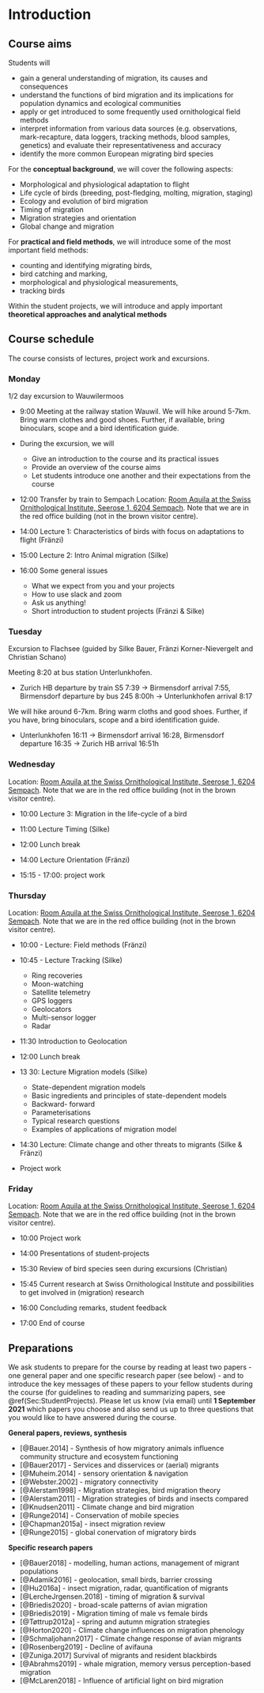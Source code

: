 # Introduction

## Course aims

Students will

* gain a general understanding of migration, its causes and consequences
* understand the functions of bird migration and its implications for population dynamics and ecological communities
* apply or get introduced to some frequently used ornithological field methods 
* interpret information from various data sources (e.g. observations, mark-recapture, data loggers, tracking methods, blood samples, genetics) and evaluate their representativeness and accuracy
* identify the more common European migrating bird species


For the **conceptual background**, we will cover the following aspects:

* Morphological and physiological adaptation to flight 
* Life cycle of birds (breeding, post-fledging, molting, migration, staging)
* Ecology and evolution of bird migration
* Timing of migration
* Migration strategies and orientation
* Global change and migration


For **practical and field methods**, we will introduce some of the most important field methods: 

* counting and identifying migrating birds, 
* bird catching and marking, 
* morphological and physiological measurements,
* tracking birds

  
Within the student projects, we will introduce and apply important **theoretical approaches and analytical methods**


## Course schedule

The course consists of lectures, project work and excursions.

### Monday

1/2 day excursion to Wauwilermoos

* 9:00 Meeting at the railway station Wauwil. We will hike around 5-7km. Bring warm clothes and good shoes. Further, if available, bring binoculars, scope and a bird identification guide.   


* During the excursion, we will 
   + Give an introduction to the course and its practical issues
   + Provide an overview of the course aims
   + Let students introduce one another and their expectations from the course


* 12:00 Transfer by train to Sempach
Location: [Room Aquila at the Swiss Ornithological Institute, Seerose 1, 6204 Sempach](https://www.vogelwarte.ch/de/besuch/anreise). Note that we are in the red office building (not in the brown visitor centre).  

* 14:00 Lecture 1: Characteristics of birds with focus on adaptations to flight (Fränzi)

* 15:00 Lecture 2: Intro Animal migration (Silke)

* 16:00 Some general issues
  + What we expect from you and your projects
  + How to use slack and zoom
  + Ask us anything!
  + Short introduction to student projects (Fränzi & Silke)
  

### Tuesday

Excursion to Flachsee (guided by Silke Bauer, Fränzi Korner-Nievergelt and Christian Schano)

Meeting 8:20 at bus station Unterlunkhofen. 

* Zurich HB departure by train S5 7:39 -> Birmensdorf arrival 7:55, Birmensdorf departure by bus 245 8:00h -> Unterlunkhofen arrival 8:17

We will hike around 6-7km. Bring warm cloths and good shoes. Further, if you have, bring binoculars, scope and a bird identification guide.

* Unterlunkhofen 16:11 -> Birmensdorf arrival 16:28, Birmensdorf departure 16:35 -> Zurich HB arrival 16:51h



### Wednesday
Location: [Room Aquila at the Swiss Ornithological Institute, Seerose 1, 6204 Sempach](https://www.vogelwarte.ch/de/besuch/anreise). Note that we are in the red office building (not in the brown visitor centre). 

* 10:00 Lecture 3: Migration in the life-cycle of a bird

* 11:00 Lecture Timing (Silke)

* 12:00 Lunch break

* 14:00 Lecture Orientation (Fränzi)

* 15:15 - 17:00: project work



### Thursday
Location: [Room Aquila at the Swiss Ornithological Institute, Seerose 1, 6204 Sempach](https://www.vogelwarte.ch/de/besuch/anreise). Note that we are in the red office building (not in the brown visitor centre). 

 * 10:00 - Lecture: Field methods (Fränzi)
 
 * 10:45 - Lecture Tracking (Silke)
   + Ring recoveries
   + Moon-watching
   + Satellite telemetry
   + GPS loggers
   + Geolocators
   + Multi-sensor logger
   + Radar

* 11:30 Introduction to Geolocation 
 
* 12:00 Lunch break

* 13 30: Lecture Migration models (Silke)
  + State-dependent migration models
   -	Basic ingredients and principles of state-dependent models
   -	Backward- forward 
   -	Parameterisations
   -	Typical research questions
   -	Examples of applications of migration model


 * 14:30 Lecture: Climate change and other threats to migrants (Silke & Fränzi)

 * Project work


### Friday

Location: [Room Aquila at the Swiss Ornithological Institute, Seerose 1, 6204 Sempach](https://www.vogelwarte.ch/de/besuch/anreise). Note that we are in the red office building (not in the brown visitor centre).

 * 10:00 Project work 
 
 * 14:00 Presentations of student-projects  
 
 * 15:30 Review of bird species seen during excursions (Christian)
 
 * 15:45 Current research at Swiss Ornithological Institute and possibilities to get involved in (migration) research  
 
 * 16:00 Concluding remarks, student feedback
 
 * 17:00 End of course


## Preparations

We ask students to prepare for the course by reading at least two papers - one general paper and one specific research paper (see below) - and to introduce the key messages of these papers to your fellow students during the course (for guidelines to reading and summarizing papers, see \@ref(Sec:StudentProjects). 
Please let us know (via email) until **1 September 2021** which papers you choose and also send us up to three questions that you would like to have answered during the course.


**General papers, reviews, synthesis**

- [@Bauer.2014] - Synthesis of how migratory animals influence community structure and ecosystem functioning 
- [@Bauer2017] - Services and disservices or (aerial) migrants
- [@Muheim.2014] - sensory orientation & navigation  
- [@Webster.2002] - migratory connectivity  
- [@Alerstam1998] - Migration strategies, bird migration theory  
- [@Alerstam2011] - Migration strategies of birds and insects compared  
- [@Knudsen2011] - Climate change and bird migration
- [@Runge2014] - Conservation of mobile species   
- [@Chapman2015a] - insect migration review  
- [@Runge2015] - global conervation of migratory birds  

**Specific research papers**

- [@Bauer2018] - modelling, human actions, management of migrant populations 
- [@Adamik2016] - geolocation, small birds, barrier crossing  
- [@Hu2016a] - insect migration, radar, quantification of migrants  
- [@LercheJrgensen.2018] - timing of migration & survival  
- [@Briedis2020] - broad-scale patterns of avian migration  
- [@Briedis2019] - Migration timing of male vs female birds  
- [@Tøttrup2012a] - spring and autumn migration strategies  
- [@Horton2020] - Climate change  influences on migration phenology
- [@Schmaljohann2017] - Climate change response of avian migrants
- [@Rosenberg2019] - Decline of avifauna
- [@Zuniga.2017] Survival of migrants and resident blackbirds  
- [@Abrahms2019] - whale migration, memory versus perception-based migration  
- [@McLaren2018] - Influence of artificial light on bird migration
